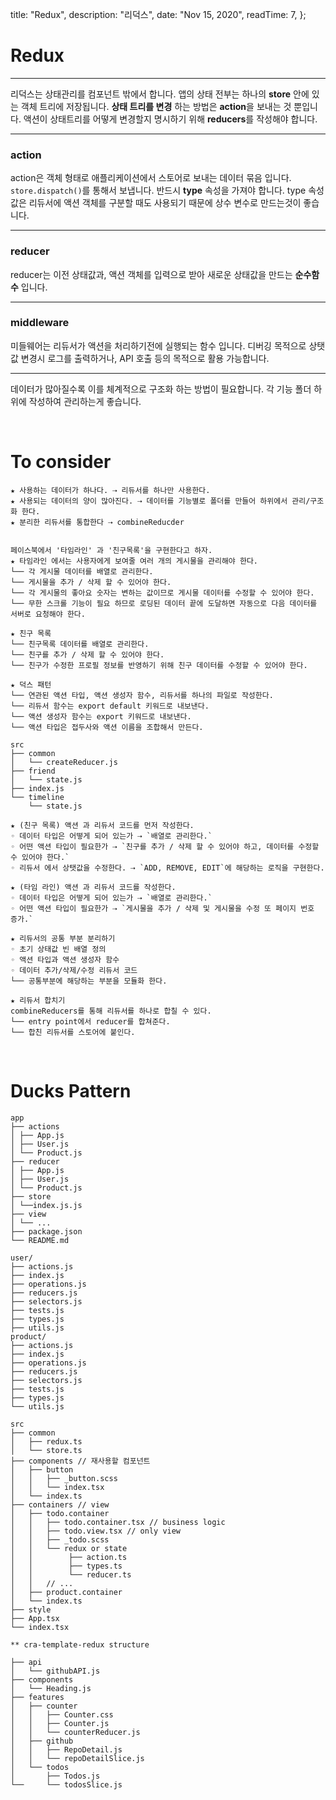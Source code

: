 
  title: "Redux",
  description: "리덕스",
  date: "Nov 15, 2020",
  readTime: 7,
};


<div style={{ marginTop: "4rem", fontFamily: "NotoSansKR-Thin, MalgunGothic", fontSize: '11pt', lineHeight: '22pt', letterSpacing: '.8px'}}>

<h1>Redux</h1>

<hr />

리덕스는 상태관리를 컴포넌트 밖에서 합니다. 앱의 상태 전부는 하나의 **store** 안에
있는 객체 트리에 저장됩니다. **상태 트리를 변경** 하는 방법은 **action**을 보내는 것 뿐입니다.
액션이 상태트리를 어떻게 변경할지 명시하기 위해 **reducers**를 작성해야 합니다.

<hr />

<h3>action</h3>

action은 객체 형태로 애플리케이션에서 스토어로 보내는 데이터 묶음 입니다. `store.dispatch()`를 통해서 보냅니다. 반드시 **type** 속성을 가져야 합니다.
type 속성값은 리듀서에 액션 객체를 구분할 때도 사용되기 때문에 상수 변수로 만드는것이 좋습니다.

<hr />

<h3>reducer</h3>

reducer는 이전 상태값과, 액션 객체를 입력으로 받아 새로운 상태값을 만드는 **순수함수**
입니다.

<hr />

<h3>middleware</h3>
미들웨어는 리듀서가 액션을 처리하기전에 실행되는 함수 입니다. 디버깅 목적으로 상탯값
변경시 로그를 출력하거나, API 호출 등의 목적으로 활용 가능합니다.

<hr />

데이터가 많아질수록 이를 체계적으로 구조화 하는 방법이 필요합니다. 각 기능 폴더 하위에 작성하여 관리하는게 좋습니다.

<br />

<h1>To consider</h1>

    ★ 사용하는 데이터가 하나다. ⇢ 리듀서를 하나만 사용한다.
    ★ 사용되는 데이터의 양이 많아진다. ⇢ 데이터를 기능별로 폴더를 만들어 하위에서 관리/구조화 한다.
    ★ 분리한 리듀서를 통합한다 ⇢ combineReducder


    페이스북에서 '타임라인' 과 '친구목록'을 구현한다고 하자.
    ★ 타임라인 에서는 사용자에게 보여줄 여러 개의 게시물을 관리해야 한다.
    └── 각 게시물 데이터를 배열로 관리한다.
    └── 게시물을 추가 / 삭제 할 수 있어야 한다.
    └── 각 게시물의 좋아요 숫자는 변하는 값이므로 게시물 데이터를 수정할 수 있어야 한다.
    └── 무한 스크롤 기능이 필요 하므로 로딩된 데이터 끝에 도달하면 자동으로 다음 데이터를 서버로 요청해야 한다.

    ★ 친구 목록
    └── 친구목록 데이터를 배열로 관리한다.
    └── 친구를 추가 / 삭제 할 수 있어야 한다.
    └── 친구가 수정한 프로필 정보를 반영하기 위해 친구 데이터를 수정할 수 있어야 한다.

    ★ 덕스 패턴
    └── 연관된 액션 타입, 액션 생성자 함수, 리듀서를 하나의 파일로 작성한다.
    └── 리듀서 함수는 export default 키워드로 내보낸다.
    └── 액션 생성자 함수는 export 키워드로 내보낸다.
    └── 액션 타입은 접두사와 액션 이름을 조합해서 만든다.

    src
    ├── common
    │   └── createReducer.js
    ├── friend
    │   └── state.js
    ├── index.js
    └── timeline
        └── state.js

    ★ (친구 목록) 액션 과 리듀서 코드를 먼저 작성한다.
    ◦ 데이터 타입은 어떻게 되어 있는가 ⇢ `배열로 관리한다.`
    ◦ 어떤 액션 타입이 필요한가 ⇢ `친구를 추가 / 삭제 할 수 있어야 하고, 데이터를 수정할 수 있어야 한다.`
    ◦ 리듀서 에서 상탯값을 수정한다. ⇢ `ADD, REMOVE, EDIT`에 해당하는 로직을 구현한다.

    ★ (타임 라인) 액션 과 리듀서 코드를 작성한다.
    ◦ 데이터 타입은 어떻게 되어 있는가 ⇢ `배열로 관리한다.`
    ◦ 어떤 액션 타입이 필요한가 ⇢ `게시물을 추가 / 삭제 및 게시물을 수정 또 페이지 번호 증가.`

    ★ 리듀서의 공통 부분 분리하기
    ◦ 초기 상태값 빈 배열 정의
    ◦ 액션 타입과 액션 생성자 함수
    ◦ 데이터 추가/삭제/수정 리듀서 코드
    └── 공통부분에 해당하는 부분을 모듈화 한다.

    ★ 리듀서 합치기
    combineReducers를 통해 리듀서를 하나로 합칠 수 있다.
    └── entry point에서 reducer를 합쳐준다.
    └── 합친 리듀서를 스토어에 붙인다.

<br />

<h1>Ducks Pattern</h1>

    app
    ├── actions
    │ ├── App.js
    │ ├── User.js
    │ └── Product.js
    ├── reducer
    │ ├── App.js
    │ ├── User.js
    │ └── Product.js
    ├── store
    │ └──index.js.js
    ├── view
    │ └── ...
    ├── package.json
    └── README.md

    user/
    ├── actions.js
    ├── index.js
    ├── operations.js
    ├── reducers.js
    ├── selectors.js
    ├── tests.js
    ├── types.js
    ├── utils.js
    product/
    ├── actions.js
    ├── index.js
    ├── operations.js
    ├── reducers.js
    ├── selectors.js
    ├── tests.js
    ├── types.js
    └── utils.js

    src
    ├── common
    │   ├── redux.ts
    │   └── store.ts
    ├── components // 재사용할 컴포넌트
    │   ├── button
    │   │   ├── _button.scss
    │   │   └── index.tsx
    │   └── index.ts
    ├── containers // view
    │   ├── todo.container
    │   │   ├── todo.container.tsx // business logic
    │   │   ├── todo.view.tsx // only view
    │   │   ├── _todo.scss
    │   │   └── redux or state
    │   │        ├── action.ts
    │   │        ├── types.ts
    │   │        └── reducer.ts
    │   │   // ...
    │   ├── product.container
    │   └── index.ts
    ├── style
    ├── App.tsx
    └── index.tsx

    ** cra-template-redux structure

    ├── api
    │   └── githubAPI.js
    ├── components
    │   └── Heading.js
    ├── features
    │   ├── counter
    │   │   ├── Counter.css
    │   │   ├── Counter.js
    │   │   └── counterReducer.js
    │   ├── github
    │   │   ├── RepoDetail.js
    │   │   └── repoDetailSlice.js
    │   └── todos
    │       ├── Todos.js
    └──     └── todosSlice.js

</div>
